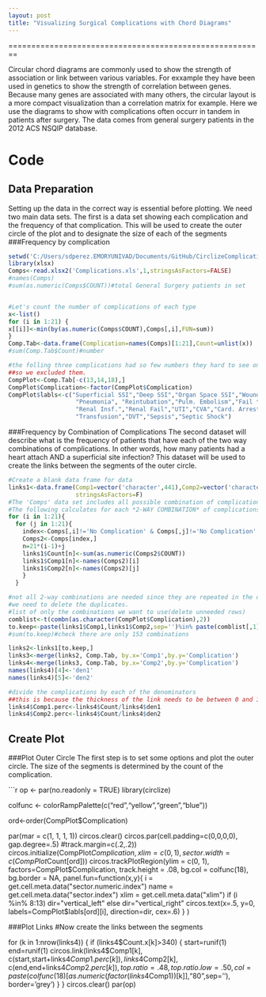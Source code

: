 ```yaml
---
layout: post
title: "Visualizing Surgical Complications with Chord Diagrams"
---
```

========================================================

Circular chord diagrams are commonly used to show the strength of association or link between various variables. For exxample they have been used in genetics to show the strength of correlation between genes. Because many genes are associated with many others, the circular layout is a more compact visualization than a correlation matrix for example. 
Here we use the diagrams to show with complications often occurr in tandem in patients after surgery. The data comes from general surgery patients in the 2012  ACS NSQIP database.

Code
=======
Data Preparation
-------------------
Setting up the data in the correct way is essential before plotting. We need two main data sets. The first is a data set showing each complication and the frequency of that complication. This will be used to create the outer circle of the plot and to designate the size of each of the segments
###Frequency by complication
```r
setwd('C:/Users/sdperez.EMORYUNIVAD/Documents/GitHub/CirclizeComplications')
library(xlsx)
Comps<-read.xlsx2('Complications.xls',1,stringsAsFactors=FALSE)
#names(Comps)
#sum(as.numeric(Comps$COUNT))#total General Surgery patients in set


#Let's count the number of complications of each type
x<-list()
for (i in 1:21) {
x[[i]]<-min(by(as.numeric(Comps$COUNT),Comps[,i],FUN=sum))
}
Comp.Tab<-data.frame(Complication=names(Comps)[1:21],Count=unlist(x))
#sum(Comp.Tab$Count)#number 

#the folling three complications had so few numbers they hard to see on the plot
##so we excluded them.
CompPlot<-Comp.Tab[-c(13,14,18),]
CompPlot$Complication<-factor(CompPlot$Complication)
CompPlot$labls<-c("Superficial SSI","Deep SSI","Organ Space SSI","Wound Dehis",
                   "Pneumonia", "Reintubation","Pulm. Embolism","Fail to Wean",
                   "Renal Insf.","Renal Fail","UTI","CVA","Card. Arrest","MI",
                   "Transfusion","DVT","Sepsis","Septic Shock")

```
###Frequency by Combination of Complications
The second dataset will describe what is the frequency of patients that have each of the two way combinations of complications. In other words, how many patients had a heart attach AND a superficial site infection? This dataset will be used to create the links between the segments of the outer circle.


```r
#Create a blank data frame for data
links1<-data.frame(Comp1=vector('character',441),Comp2=vector('character',441),Count=numeric(441),
                   stringsAsFactors=F)
#The 'Comps' data set includes all possible combination of complications.
#The following calculates for each *2-WAY COMBINATION* of complications the total occurrences
for (i in 1:21){
  for (j in 1:21){
    index<-Comps[,i]!='No Complication' & Comps[,j]!='No Complication'
    Comps2<-Comps[index,]
    n=21*(i-1)+j
    links1$Count[n]<-sum(as.numeric(Comps2$COUNT))
    links1$Comp1[n]<-names(Comps2)[i]
    links1$Comp2[n]<-names(Comps2)[j]
    }
  }

#not all 2-way combinations are needed since they are repeated in the data.
#we need to delete the duplicates.
#list of only the combinations we want to use(delete unneeded rows)
comblist<-t(combn(as.character(CompPlot$Complication),2))
to.keep<-paste(links1$Comp1,links1$Comp2,sep='')%in% paste(comblist[,1],comblist[,2],sep='')
#sum(to.keep)#check there are only 153 combinations

links2<-links1[to.keep,]
links3<-merge(links2, Comp.Tab, by.x='Comp1',by.y='Complication')
links4<-merge(links3, Comp.Tab, by.x='Comp2',by.y='Complication')
names(links4)[4]<-'den1'
names(links4)[5]<-'den2'

#divide the complications by each of the denominators
##this is because the thickness of the link needs to be between 0 and 1.
links4$Comp1.perc<-links4$Count/links4$den1
links4$Comp2.perc<-links4$Count/links4$den2
```

Create Plot
--------------
###Plot Outer Circle
The first step is to set some options and plot the outer circle. The size of the segments is determined by the count of the complication.

```r
 op <- par(no.readonly = TRUE)
library(circlize)

colfunc <- colorRampPalette(c("red","yellow","green","blue"))

ord<-order(CompPlot$Complication)

par(mar = c(1, 1, 1, 1))
circos.clear()
circos.par(cell.padding=c(0,0,0,0), gap.degree=.5)
           #track.margin=c(.2,.2))
circos.initialize(CompPlot$Complication, xlim = c(0, 1),
                  sector.width =c(CompPlot$Count[ord]))
circos.trackPlotRegion(ylim = c(0, 1),
                       factors=CompPlot$Complication,
                       track.height = .08,
                       bg.col = colfunc(18), 
                       bg.border = NA,
                       panel.fun=function(x,y){
                         i = get.cell.meta.data("sector.numeric.index")
                         name = get.cell.meta.data("sector.index")
                         xlim = get.cell.meta.data("xlim")
                         if (i %in% 8:13) dir="vertical_left"  else dir="vertical_right"
                         circos.text(x=.5, y=0, 
                                     labels=CompPlot$labls[ord][i], 
                                     direction=dir,
                                     cex=.6)
                       }
                       )


###Plot Links
#Now create the links between the segments

for (k in 1:nrow(links4)) {
  if (links4$Count.x[k]>340) {
     start=runif(1)
     end=runif(1)
     circos.link(links4$Comp1[k], 
            c(start,start+links4$Comp1.perc[k]), 
            links4$Comp2[k],
            c(end,end+links4$Comp2.perc[k]),
            top.ratio=.48, top.ratio.low=.50,
            col=paste(colfunc(18)[as.numeric(factor(links4$Comp1))[k]],"80",sep=''),
            border='grey')
}
}
circos.clear()
par(op)